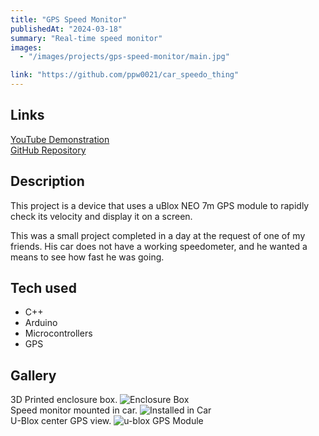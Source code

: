 ```yaml
---
title: "GPS Speed Monitor"
publishedAt: "2024-03-18"
summary: "Real-time speed monitor"
images:
  - "/images/projects/gps-speed-monitor/main.jpg"

link: "https://github.com/ppw0021/car_speedo_thing"
---
```


## Links
[YouTube Demonstration](https://www.youtube.com/watch?v=gb27QDU24Og)  
[GitHub Repository](https://github.com/ppw0021/car_speedo_thing)


## Description
This project is a device that uses a uBlox NEO 7m GPS module to rapidly check its velocity and display it on a screen.

This was a small project completed in a day at the request of one of my friends. His car does not have a working speedometer, and he wanted a means to see how fast he was going.

## Tech used
- C++
- Arduino
- Microcontrollers
- GPS

## Gallery
3D Printed enclosure box.
![Enclosure Box](/images/projects/gps-speed-monitor/box.jpg)  
Speed monitor mounted in car.
![Installed in Car](/images/projects/gps-speed-monitor/car.jpg)  
U-Blox center GPS view.
![u-blox GPS Module](/images/projects/gps-speed-monitor/ublox.jpg)